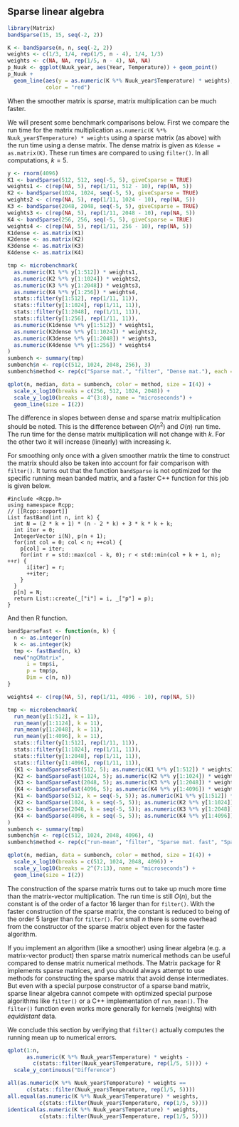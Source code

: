 ## Sparse linear algebra 

```r
library(Matrix)
bandSparse(15, 15, seq(-2, 2))
```

```r
K <- bandSparse(n, n, seq(-2, 2))
weights <- c(1/3, 1/4, rep(1/5, n - 4), 1/4, 1/3)
weights <- c(NA, NA, rep(1/5, n - 4), NA, NA)
p_Nuuk <- ggplot(Nuuk_year, aes(Year, Temperature)) + geom_point()
p_Nuuk + 
  geom_line(aes(y = as.numeric(K %*% Nuuk_year$Temperature) * weights), 
            color = "red")
```

When the smoother matrix is *sparse*, matrix multiplication can be much faster.

We will present some benchmark comparisons below. First we compare the run time 
for the matrix multiplication `as.numeric(K %*% Nuuk_year$Temperature) * weights` 
using a sparse matrix (as above) with the run time 
using a dense matrix. The dense matrix is given as `Kdense = as.matrix(K)`. These
run times are compared to using `filter()`. In all computations, $k = 5$. 

```r
y <- rnorm(4096)
K1 <- bandSparse(512, 512, seq(-5, 5), giveCsparse = TRUE)
weights1 <- c(rep(NA, 5), rep(1/11, 512 - 10), rep(NA, 5))
K2 <- bandSparse(1024, 1024, seq(-5, 5), giveCsparse = TRUE)
weights2 <- c(rep(NA, 5), rep(1/11, 1024 - 10), rep(NA, 5))
K3 <- bandSparse(2048, 2048, seq(-5, 5), giveCsparse = TRUE)
weights3 <- c(rep(NA, 5), rep(1/11, 2048 - 10), rep(NA, 5))
K4 <- bandSparse(256, 256, seq(-5, 5), giveCsparse = TRUE)
weights4 <- c(rep(NA, 5), rep(1/11, 256 - 10), rep(NA, 5))
K1dense <- as.matrix(K1)
K2dense <- as.matrix(K2)
K3dense <- as.matrix(K3)
K4dense <- as.matrix(K4)

tmp <- microbenchmark(
  as.numeric(K1 %*% y[1:512]) * weights1,
  as.numeric(K2 %*% y[1:1024]) * weights2,
  as.numeric(K3 %*% y[1:2048]) * weights3,
  as.numeric(K4 %*% y[1:256]) * weights4,
  stats::filter(y[1:512], rep(1/11, 11)),
  stats::filter(y[1:1024], rep(1/11, 11)),
  stats::filter(y[1:2048], rep(1/11, 11)),
  stats::filter(y[1:256], rep(1/11, 11)),
  as.numeric(K1dense %*% y[1:512]) * weights1,
  as.numeric(K2dense %*% y[1:1024]) * weights2,
  as.numeric(K3dense %*% y[1:2048]) * weights3,
  as.numeric(K4dense %*% y[1:256]) * weights4
)
sumbench <- summary(tmp)
sumbench$n <- rep(c(512, 1024, 2048, 256), 3)
sumbench$method <- rep(c("Sparse mat.", "filter", "Dense mat."), each = 4)
```

```r
qplot(n, median, data = sumbench, color = method, size = I(4)) + 
  scale_x_log10(breaks = c(256, 512, 1024, 2048)) + 
  scale_y_log10(breaks = 4^(3:8), name = "microseconds") + 
  geom_line(size = I(2))
```

The difference in slopes between dense and sparse matrix multiplication should be 
noted. This is the difference between $O(n^2)$ and $O(n)$ run time. The run time for 
the dense matrix multiplication will not change with $k$. For the 
other two it will increase (linearly) with increasing $k$. 

For smoothing only once with a given smoother matrix the time to construct the matrix 
should also be taken into account for fair comparison with `filter()`. It turns out
that the function `bandSparse` is not optimized for the specific running mean 
banded matrix, and a faster C++ function for this job is given below.

```Rcpp
#include <Rcpp.h>
using namespace Rcpp;
// [[Rcpp::export]]
List fastBand(int n, int k) {
  int N = (2 * k + 1) * (n - 2 * k) + 3 * k * k + k;
  int iter = 0;
  IntegerVector i(N), p(n + 1);
  for(int col = 0; col < n; ++col) {
    p[col] = iter;
    for(int r = std::max(col - k, 0); r < std::min(col + k + 1, n); ++r) {
      i[iter] = r;
      ++iter;
    }
  }
  p[n] = N;
  return List::create(_["i"] = i, _["p"] = p);
}
```

And then R function.

```r
bandSparseFast <- function(n, k) {
  n <- as.integer(n)
  k <- as.integer(k)
  tmp <- fastBand(n, k)
  new("ngCMatrix", 
      i = tmp$i, 
      p = tmp$p, 
      Dim = c(n, n))
}
```


```r
weights4 <- c(rep(NA, 5), rep(1/11, 4096 - 10), rep(NA, 5))

tmp <- microbenchmark(
  run_mean(y[1:512], k = 11),
  run_mean(y[1:1124], k = 11),
  run_mean(y[1:2048], k = 11),
  run_mean(y[1:4096], k = 11),
  stats::filter(y[1:512], rep(1/11, 11)),
  stats::filter(y[1:1024], rep(1/11, 11)),
  stats::filter(y[1:2048], rep(1/11, 11)),
  stats::filter(y[1:4096], rep(1/11, 11)),
  {K1 <- bandSparseFast(512, 5); as.numeric(K1 %*% y[1:512]) * weights1},
  {K2 <- bandSparseFast(1024, 5); as.numeric(K2 %*% y[1:1024]) * weights2},
  {K3 <- bandSparseFast(2048, 5); as.numeric(K3 %*% y[1:2048]) * weights3},
  {K4 <- bandSparseFast(4096, 5); as.numeric(K4 %*% y[1:4096]) * weights4},
  {K1 <- bandSparse(512, k = seq(-5, 5)); as.numeric(K1 %*% y[1:512]) * weights1},
  {K2 <- bandSparse(1024, k = seq(-5, 5)); as.numeric(K2 %*% y[1:1024]) * weights2},
  {K3 <- bandSparse(2048, k = seq(-5, 5)); as.numeric(K3 %*% y[1:2048]) * weights3},
  {K4 <- bandSparse(4096, k = seq(-5, 5)); as.numeric(K4 %*% y[1:4096]) * weights4}
)
sumbench <- summary(tmp)
sumbench$n <- rep(c(512, 1024, 2048, 4096), 4)
sumbench$method <- rep(c("run-mean", "filter", "Sparse mat. fast", "Sparse mat."), each = 4)
```

```r
qplot(n, median, data = sumbench, color = method, size = I(4)) + 
  scale_x_log10(breaks = c(512, 1024, 2048, 4096)) + 
  scale_y_log10(breaks = 2^(7:13), name = "microseconds") + 
  geom_line(size = I(2))
```

The construction of the sparse matrix turns out to take up much more time than the 
matrix-vector multiplication. The run time is still $O(n)$, but the constant is of 
the order of a factor 16 larger than for `filter()`. With the faster construction of 
the sparse matrix, the constant is reduced to being
of the order 5 larger than for `filter()`. For small $n$ there is some overhead 
from the constructor of the sparse matrix object even for the faster algorithm.

If you implement an algorithm (like a smoother) using linear algebra (e.g. a 
                                                                      matrix-vector product) then sparse matrix numerical methods can be useful 
compared to dense matrix numerical methods. The Matrix package for R implements 
sparse matrices, and you should always attempt to use methods for constructing 
the sparse matrix that avoid dense intermediates. But even with a special 
purpose constructor of a sparse band matrix, sparse linear algebra cannot 
compete with optimized special purpose algorithms like `filter()` or a 
C++ implementation of `run_mean()`. The `filter()` function even works more 
generally for kernels (weights) with *equidistant* data. 

We conclude this section by verifying that `filter()` actually computes
the running mean up to numerical errors. 

```r
qplot(1:n, 
      as.numeric(K %*% Nuuk_year$Temperature) * weights - 
        c(stats::filter(Nuuk_year$Temperature, rep(1/5, 5)))) +
  scale_y_continuous("Difference")
```

```r
all(as.numeric(K %*% Nuuk_year$Temperature) * weights == 
      c(stats::filter(Nuuk_year$Temperature, rep(1/5, 5))))
all.equal(as.numeric(K %*% Nuuk_year$Temperature) * weights, 
          c(stats::filter(Nuuk_year$Temperature, rep(1/5, 5))))
identical(as.numeric(K %*% Nuuk_year$Temperature) * weights, 
          c(stats::filter(Nuuk_year$Temperature, rep(1/5, 5))))
```
